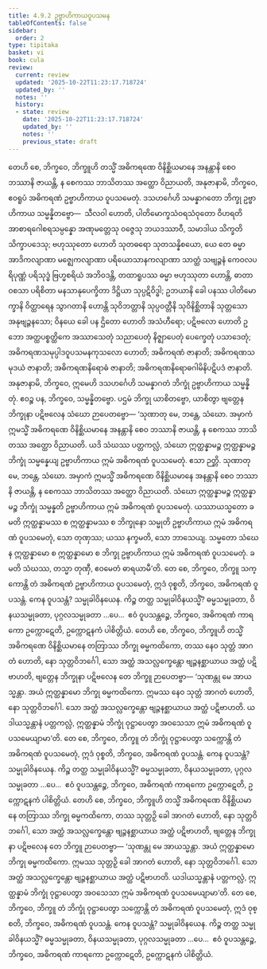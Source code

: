 ```yaml
---
title: 4.9.2 ဥဗ္ဗာဟိကာယဝူပသမန
tableOfContents: false
sidebar:
  order: 2
type: tipitaka
basket: vi
book: cula
review:
  current: review
  updated: '2025-10-22T11:23:17.718724'
  updated_by: ''
  notes: ''
  history:
  - state: review
    date: '2025-10-22T11:23:17.718724'
    updated_by: ''
    notes: ''
    previous_state: draft
---
```



<ReviewStatus review={frontmatter.review} showDetails={true} />

<HypothesisAnnotation frontmatter={frontmatter} />

<DynamicBreadcrumb />

<Division number="231" book="cula" e="ch" v="4" p="223">

<Paragraph number="944" book="cula">
တေဟိ စေ, ဘိက္ခဝေ, ဘိက္ခူဟိ တသ္မိံ အဓိကရဏေ ဝိနိစ္ဆိယမာနေ အနန္တာနိ စေဝ ဘဿာနိ ဇာယန္တိ, န စေကဿ ဘာသိတဿ အတ္ထော ဝိညာယတိ, အနုဇာနာမိ, ဘိက္ခဝေ, ဧဝရူပံ အဓိကရဏံ ဥဗ္ဗာဟိကာယ ဝူပသမေတုံ. ဒသဟင်္ဂေဟိ သမန္နာဂတော ဘိက္ခု ဥဗ္ဗာဟိကာယ သမ္မန္နိတဗ္ဗော—  သီလဝါ ဟောတိ, ပါတိမောက္ခသံဝရသံဝုတော ဝိဟရတိ အာစာရဂေါစရသမ္ပန္နော အဏုမတ္တေသု ဝဇ္ဇေသု ဘယဒဿာဝီ, သမာဒါယ သိက္ခတိ သိက္ခာပဒေသု; ဗဟုဿုတော ဟောတိ သုတဓရော သုတသန္နိစယော, ယေ တေ ဓမ္မာ အာဒိကလျာဏာ မဇ္ဈေကလျာဏာ ပရိယောသာနကလျာဏာ သာတ္ထံ သဗျဉ္ဇနံ ကေဝလပရိပုဏ္ဏံ ပရိသုဒ္ဓံ ဗြဟ္မစရိယံ အဘိဝဒန္တိ, တထာရူပဿ ဓမ္မာ ဗဟုဿုတာ ဟောန္တိ, ဓာတာ ဝစသာ ပရိစိတာ မနသာနုပေက္ခိတာ ဒိဋ္ဌိယာ သုပ္ပဋိဝိဒ္ဓါ; ဥဘယာနိ ခေါ ပနဿ ပါတိမောက္ခာနိ ဝိတ္ထာရေန သွာဂတာနိ ဟောန္တိ သုဝိဘတ္တာနိ သုပ္ပဝတ္တီနိ သုဝိနိစ္ဆိတာနိ သုတ္တသော အနုဗျဉ္ဇနသော; ဝိနယေ ခေါ ပန ဌိတော ဟောတိ အသံဟီရော; ပဋိဗလော ဟောတိ ဥဘော အတ္ထပစ္စတ္ထိကေ အဿာသေတုံ သညာပေတုံ နိဇ္ဈာပေတုံ ပေက္ခေတုံ ပသာဒေတုံ; အဓိကရဏသမုပ္ပါဒဝူပသမနကုသလော ဟောတိ; အဓိကရဏံ ဇာနာတိ; အဓိကရဏသမုဒယံ ဇာနာတိ; အဓိကရဏနိရောဓံ ဇာနာတိ; အဓိကရဏနိရောဓဂါမိနိပဋိပဒံ ဇာနာတိ. အနုဇာနာမိ, ဘိက္ခဝေ, ဣမေဟိ ဒသဟင်္ဂေဟိ သမန္နာဂတံ ဘိက္ခုံ ဥဗ္ဗာဟိကာယ သမ္မန္နိတုံ. ဧဝဉ္စ ပန, ဘိက္ခဝေ, သမ္မန္နိတဗ္ဗော. ပဌမံ ဘိက္ခု ယာစိတဗ္ဗော, ယာစိတွာ ဗျတ္တေန ဘိက္ခုနာ ပဋိဗလေန သံဃော ဉာပေတဗ္ဗော—
</Paragraph>

</Division>
<Division number="232" book="cula" e="ch" v="4" p="224">

<Paragraph number="945" book="cula">
‘သုဏာတု မေ, ဘန္တေ, သံဃော. အမှာကံ ဣမသ္မိံ အဓိကရဏေ ဝိနိစ္ဆိယမာနေ အနန္တာနိ စေဝ ဘဿာနိ ဇာယန္တိ, န စေကဿ ဘာသိတဿ အတ္ထော ဝိညာယတိ. ယဒိ သံဃဿ ပတ္တကလ္လံ, သံဃော ဣတ္ထန္နာမဉ္စ ဣတ္ထန္နာမဉ္စ ဘိက္ခုံ သမ္မန္နေယျ ဥဗ္ဗာဟိကာယ ဣမံ အဓိကရဏံ ဝူပသမေတုံ. ဧသာ ဉတ္တိ.
</Paragraph>

<Paragraph number="946" book="cula">
သုဏာတု မေ, ဘန္တေ, သံဃော. အမှာကံ ဣမသ္မိံ အဓိကရဏေ ဝိနိစ္ဆိယမာနေ အနန္တာနိ စေဝ ဘဿာနိ ဇာယန္တိ, န စေကဿ ဘာသိတဿ အတ္ထော ဝိညာယတိ. သံဃော ဣတ္ထန္နာမဉ္စ ဣတ္ထန္နာမဉ္စ ဘိက္ခုံ သမ္မန္နတိ ဥဗ္ဗာဟိကာယ ဣမံ အဓိကရဏံ ဝူပသမေတုံ. ယဿာယသ္မတော ခမတိ ဣတ္ထန္နာမဿ စ ဣတ္ထန္နာမဿ စ ဘိက္ခုနော သမ္မုတိ ဥဗ္ဗာဟိကာယ ဣမံ အဓိကရဏံ ဝူပသမေတုံ, သော တုဏှဿ; ယဿ နက္ခမတိ, သော ဘာသေယျ.
</Paragraph>

<Paragraph number="947" book="cula">
သမ္မတော သံဃေန ဣတ္ထန္နာမော စ ဣတ္ထန္နာမော စ ဘိက္ခု ဥဗ္ဗာဟိကာယ ဣမံ အဓိကရဏံ ဝူပသမေတုံ. ခမတိ သံဃဿ, တသ္မာ တုဏှီ, ဧဝမေတံ ဓာရယာမီ’တိ.
</Paragraph>

<Paragraph number="948" book="cula">
တေ စေ, ဘိက္ခဝေ, ဘိက္ခူ သက္ကောန္တိ တံ အဓိကရဏံ ဥဗ္ဗာဟိကာယ ဝူပသမေတုံ, ဣဒံ ဝုစ္စတိ, ဘိက္ခဝေ, အဓိကရဏံ ဝူပသန္တံ. ကေန ဝူပသန္တံ? သမ္မုခါဝိနယေန. ကိဉ္စ တတ္ထ သမ္မုခါဝိနယသ္မိံ? ဓမ္မသမ္မုခတာ, ဝိနယသမ္မုခတာ, ပုဂ္ဂလသမ္မုခတာ …ပေ…  ဧဝံ ဝူပသန္တဉ္စေ, ဘိက္ခဝေ, အဓိကရဏံ ကာရကော ဥက္ကောဋေတိ, ဥက္ကောဋနကံ ပါစိတ္တိယံ.
</Paragraph>

</Division>
<Division number="233" book="cula" e="ch" v="4" p="224">

<Paragraph number="949" book="cula">
တေဟိ စေ, ဘိက္ခဝေ, ဘိက္ခူဟိ တသ္မိံ အဓိကရဏေ ဝိနိစ္ဆိယမာနေ တတြာဿ ဘိက္ခု ဓမ္မကထိကော, တဿ နေဝ သုတ္တံ အာဂတံ ဟောတိ, နော သုတ္တဝိဘင်္ဂေါ, သော အတ္ထံ အသလ္လက္ခေန္တော ဗျဉ္ဇနစ္ဆာယာယ အတ္ထံ ပဋိဗာဟတိ, ဗျတ္တေန ဘိက္ခုနာ ပဋိဗလေန တေ ဘိက္ခူ ဉာပေတဗ္ဗာ—
</Paragraph>

<Paragraph number="950" book="cula">
‘သုဏန္တု မေ အာယသ္မန္တာ. အယံ ဣတ္ထန္နာမော ဘိက္ခု ဓမ္မကထိကော. ဣမဿ နေဝ သုတ္တံ အာဂတံ ဟောတိ, နော သုတ္တဝိဘင်္ဂေါ. သော အတ္ထံ အသလ္လက္ခေန္တော ဗျဉ္ဇနစ္ဆာယာယ အတ္ထံ ပဋိဗာဟတိ. ယဒါယသ္မန္တာနံ ပတ္တကလ္လံ, ဣတ္ထန္နာမံ ဘိက္ခုံ ဝုဋ္ဌာပေတွာ အဝသေသာ ဣမံ အဓိကရဏံ ဝူပသမေယျာမာ’တိ.
</Paragraph>

<Paragraph number="951" book="cula">
တေ စေ, ဘိက္ခဝေ, ဘိက္ခူ တံ ဘိက္ခုံ ဝုဋ္ဌာပေတွာ သက္ကောန္တိ တံ အဓိကရဏံ ဝူပသမေတုံ, ဣဒံ ဝုစ္စတိ, ဘိက္ခဝေ, အဓိကရဏံ ဝူပသန္တံ. ကေန ဝူပသန္တံ? သမ္မုခါဝိနယေန. ကိဉ္စ တတ္ထ သမ္မုခါဝိနယသ္မိံ? ဓမ္မသမ္မုခတာ, ဝိနယသမ္မုခတာ, ပုဂ္ဂလသမ္မုခတာ …ပေ…  ဧဝံ ဝူပသန္တဉ္စေ, ဘိက္ခဝေ, အဓိကရဏံ ကာရကော ဥက္ကောဋေတိ, ဥက္ကောဋနကံ ပါစိတ္တိယံ.
</Paragraph>

<Paragraph number="952" book="cula">
တေဟိ စေ, ဘိက္ခဝေ, ဘိက္ခူဟိ တသ္မိံ အဓိကရဏေ ဝိနိစ္ဆိယမာနေ တတြာဿ ဘိက္ခု ဓမ္မကထိကော, တဿ သုတ္တဉှိ ခေါ အာဂတံ ဟောတိ, နော သုတ္တဝိဘင်္ဂေါ, သော အတ္ထံ အသလ္လက္ခေန္တော ဗျဉ္ဇနစ္ဆာယာယ အတ္ထံ ပဋိဗာဟတိ, ဗျတ္တေန ဘိက္ခုနာ ပဋိဗလေန တေ ဘိက္ခူ ဉာပေတဗ္ဗာ—
</Paragraph>

<Paragraph number="953" book="cula">
‘သုဏန္တု မေ အာယသ္မန္တာ. အယံ ဣတ္ထန္နာမော ဘိက္ခု ဓမ္မကထိကော. ဣမဿ သုတ္တဉှိ ခေါ အာဂတံ ဟောတိ, နော သုတ္တဝိဘင်္ဂေါ. သော အတ္ထံ အသလ္လက္ခေန္တော ဗျဉ္ဇနစ္ဆာယာယ အတ္ထံ ပဋိဗာဟတိ. ယဒါယသ္မန္တာနံ ပတ္တကလ္လံ, ဣတ္ထန္နာမံ ဘိက္ခုံ ဝုဋ္ဌာပေတွာ အဝသေသာ ဣမံ အဓိကရဏံ ဝူပသမေယျာမာ’တိ.
</Paragraph>

<Paragraph number="954" book="cula">
တေ စေ, ဘိက္ခဝေ, ဘိက္ခူ တံ ဘိက္ခုံ ဝုဋ္ဌာပေတွာ သက္ကောန္တိ တံ အဓိကရဏံ ဝူပသမေတုံ, ဣဒံ ဝုစ္စတိ, ဘိက္ခဝေ, အဓိကရဏံ ဝူပသန္တံ. ကေန ဝူပသန္တံ? သမ္မုခါဝိနယေန. ကိဉ္စ တတ္ထ သမ္မုခါဝိနယသ္မိံ? ဓမ္မသမ္မုခတာ, ဝိနယသမ္မုခတာ, ပုဂ္ဂလသမ္မုခတာ …ပေ…  ဧဝံ ဝူပသန္တဉ္စေ, ဘိက္ခဝေ, အဓိကရဏံ ကာရကော ဥက္ကောဋေတိ, ဥက္ကောဋနကံ ပါစိတ္တိယံ.
</Paragraph>
</Division>